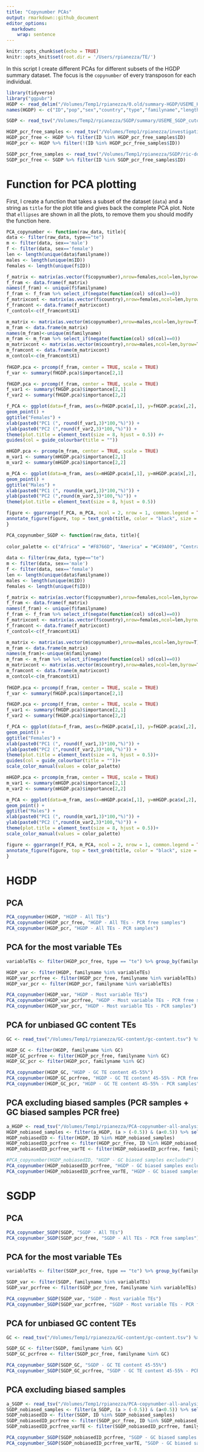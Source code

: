 ```yaml
---
title: "Copynumber PCAs"
output: rmarkdown::github_document
editor_options: 
  markdown: 
    wrap: sentence
---
```


```r
knitr::opts_chunk$set(echo = TRUE)
knitr::opts_knit$set(root.dir = '/Users/rpianezza/TE/')
```

In this script I create different PCAs for different subsets of the HGDP summary dataset. The focus is the `copynumber` of every transposon for each individual.
```r
library(tidyverse)
library("ggpubr")
HGDP <- read_delim("/Volumes/Temp1/rpianezza/0.old/summary-HGDP/USEME_HGDP_complete_reflib6.2_mq10_batchinfo_cutoff0.01.txt")
names(HGDP) <- c("ID","pop","sex","country","type","familyname","length","reads","copynumber","batch")

SGDP <- read_tsv("/Volumes/Temp2/rpianezza/SGDP/summary/USEME_SGDP_cutoff") %>% dplyr::rename(ID=biosample)

HGDP_pcr_free_samples <- read_tsv("/Volumes/Temp1/rpianezza/investigation/HGDP-no-PCR/HGDP-only-pcr-free-samples.tsv", col_names = "ID")
HGDP_pcr_free <- HGDP %>% filter(ID %in% HGDP_pcr_free_samples$ID)
HGDP_pcr <- HGDP %>% filter(!(ID %in% HGDP_pcr_free_samples$ID))

SGDP_pcr_free_samples <- read_tsv("/Volumes/Temp1/rpianezza/SGDP/ric-documentation/SGDP-no-PCR.tsv")
SGDP_pcr_free <- SGDP %>% filter(ID %in% SGDP_pcr_free_samples$ID)
```

# Function for PCA plotting

First, I create a function that takes a subset of the dataset (`data`) and a string as `title` for the plot title and gives back the complete PCA plot. Note that `ellipses` are shown in all the plots, to remove them you should modify the function here.
```r
PCA_copynumber <- function(raw_data, title){
data <- filter(raw_data, type=="te")
m <- filter(data, sex=='male')
f <- filter(data, sex=='female')
len <- length(unique(data$familyname))
males <- length(unique(m$ID))
females <- length(unique(f$ID))

f_matrix <- matrix(as.vector(f$copynumber),nrow=females,ncol=len,byrow=T)
f_fram <- data.frame(f_matrix)
names(f_fram) <- unique(f$familyname)
f_fram <- f_fram %>% select_if(negate(function(col) sd(col)==0))
f_matrixcont <- matrix(as.vector(f$country),nrow=females,ncol=len,byrow=T)
f_framcont <- data.frame(f_matrixcont)
f_contcol<-c(f_framcont$X1)

m_matrix <- matrix(as.vector(m$copynumber),nrow=males,ncol=len,byrow=T)
m_fram <- data.frame(m_matrix)
names(m_fram)<-unique(m$familyname)
m_fram <- m_fram %>% select_if(negate(function(col) sd(col)==0))
m_matrixcont <- matrix(as.vector(m$country),nrow=males,ncol=len,byrow=T)
m_framcont <- data.frame(m_matrixcont)
m_contcol<-c(m_framcont$X1)
  
fHGDP.pca <- prcomp(f_fram, center = TRUE, scale = TRUE)
f_var <- summary(fHGDP.pca)$importance[2,1]

fHGDP.pca <- prcomp(f_fram, center = TRUE, scale = TRUE)
f_var1 <- summary(fHGDP.pca)$importance[2,1]
f_var2 <- summary(fHGDP.pca)$importance[2,2]

f_PCA <- ggplot(data=f_fram, aes(x=fHGDP.pca$x[,1], y=fHGDP.pca$x[,2], color = f_contcol)) + 
geom_point() + 
ggtitle("Females") + 
xlab(paste0("PC1 (", round(f_var1,3)*100,"%)")) + 
ylab(paste0("PC2 (",round(f_var2,3)*100,"%)")) + 
theme(plot.title = element_text(size = 8, hjust = 0.5)) #+ 
guides(col = guide_colourbar(title = ""))

mHGDP.pca <- prcomp(m_fram, center = TRUE, scale = TRUE)
m_var1 <- summary(mHGDP.pca)$importance[2,1]
m_var2 <- summary(mHGDP.pca)$importance[2,2]

m_PCA <- ggplot(data=m_fram, aes(x=mHGDP.pca$x[,1], y=mHGDP.pca$x[,2], color = m_contcol)) +
geom_point() +
ggtitle("Males") +
xlab(paste0("PC1 (", round(m_var1,3)*100,"%)")) +
ylab(paste0("PC2 (",round(m_var2,3)*100,"%)")) +
theme(plot.title = element_text(size = 8, hjust = 0.5))

figure <- ggarrange(f_PCA, m_PCA, ncol = 2, nrow = 1, common.legend = TRUE, legend = "bottom", font.label = list(size = 10, color = "black", face = "bold", family = NULL, position = "top"))
annotate_figure(figure, top = text_grob(title, color = "black", size = 20), fig.lab = "")
}
```

```r
PCA_copynumber_SGDP <- function(raw_data, title){
  
color_palette <- c("Africa" = "#F8766D", "America" = "#C49A00", "Central Asia and Siberia" = "#53B400", "East Asia" = "#00C094", "West Eurasia" = "#00B6EB", "South Asia" = "#A58AFF", "Oceania" = "#FB61D7")
    
data <- filter(raw_data, type=="te")
m <- filter(data, sex=='male')
f <- filter(data, sex=='female')
len <- length(unique(data$familyname))
males <- length(unique(m$ID))
females <- length(unique(f$ID))

f_matrix <- matrix(as.vector(f$copynumber),nrow=females,ncol=len,byrow=T)
f_fram <- data.frame(f_matrix)
names(f_fram) <- unique(f$familyname)
f_fram <- f_fram %>% select_if(negate(function(col) sd(col)==0))
f_matrixcont <- matrix(as.vector(f$country),nrow=females,ncol=len,byrow=T)
f_framcont <- data.frame(f_matrixcont)
f_contcol<-c(f_framcont$X1)

m_matrix <- matrix(as.vector(m$copynumber),nrow=males,ncol=len,byrow=T)
m_fram <- data.frame(m_matrix)
names(m_fram)<-unique(m$familyname)
m_fram <- m_fram %>% select_if(negate(function(col) sd(col)==0))
m_matrixcont <- matrix(as.vector(m$country),nrow=males,ncol=len,byrow=T)
m_framcont <- data.frame(m_matrixcont)
m_contcol<-c(m_framcont$X1)
  
fHGDP.pca <- prcomp(f_fram, center = TRUE, scale = TRUE)
f_var <- summary(fHGDP.pca)$importance[2,1]

fHGDP.pca <- prcomp(f_fram, center = TRUE, scale = TRUE)
f_var1 <- summary(fHGDP.pca)$importance[2,1]
f_var2 <- summary(fHGDP.pca)$importance[2,2]

f_PCA <- ggplot(data=f_fram, aes(x=fHGDP.pca$x[,1], y=fHGDP.pca$x[,2], color = f_contcol)) + 
geom_point() + 
ggtitle("Females") + 
xlab(paste0("PC1 (", round(f_var1,3)*100,"%)")) + 
ylab(paste0("PC2 (",round(f_var2,3)*100,"%)")) + 
theme(plot.title = element_text(size = 8, hjust = 0.5))+ 
guides(col = guide_colourbar(title = ""))+ 
scale_color_manual(values = color_palette)

mHGDP.pca <- prcomp(m_fram, center = TRUE, scale = TRUE)
m_var1 <- summary(mHGDP.pca)$importance[2,1]
m_var2 <- summary(mHGDP.pca)$importance[2,2]

m_PCA <- ggplot(data=m_fram, aes(x=mHGDP.pca$x[,1], y=mHGDP.pca$x[,2], color = m_contcol)) +
geom_point() +
ggtitle("Males") +
xlab(paste0("PC1 (", round(m_var1,3)*100,"%)")) +
ylab(paste0("PC2 (",round(m_var2,3)*100,"%)")) +
theme(plot.title = element_text(size = 8, hjust = 0.5))+ 
scale_color_manual(values = color_palette)

figure <- ggarrange(f_PCA, m_PCA, ncol = 2, nrow = 1, common.legend = TRUE, legend = "bottom", font.label = list(size = 10, color = "black", face = "bold", family = NULL, position = "top"))
annotate_figure(figure, top = text_grob(title, color = "black", size = 20), fig.lab = "")
}
```

# HGDP

## PCA

```r
PCA_copynumber(HGDP, "HGDP - All TEs")
PCA_copynumber(HGDP_pcr_free, "HGDP - All TEs - PCR free samples")
PCA_copynumber(HGDP_pcr, "HGDP - All TEs - PCR samples")
```


## PCA for the most variable TEs

```r
variableTEs <- filter(HGDP_pcr_free, type == "te") %>% group_by(familyname) %>% summarise(variance = var(copynumber)) %>% filter(variance>0.5) %>% select(familyname) %>% pull()

HGDP_var <- filter(HGDP, familyname %in% variableTEs)
HGDP_var_pcrfree <- filter(HGDP_pcr_free, familyname %in% variableTEs)
HGDP_var_pcr <- filter(HGDP_pcr, familyname %in% variableTEs)

PCA_copynumber(HGDP_var, "HGDP - Most variable TEs")
PCA_copynumber(HGDP_var_pcrfree, "HGDP - Most variable TEs - PCR free samples")
PCA_copynumber(HGDP_var_pcr, "HGDP - Most variable TEs - PCR samples")
```

## PCA for unbiased GC content TEs

```r
GC <- read_tsv("/Volumes/Temp1/rpianezza/GC-content/gc-content.tsv") %>% filter(GC_content > 45 & GC_content < 55) %>% select(familyname) %>% pull()

HGDP_GC <- filter(HGDP, familyname %in% GC)
HGDP_GC_pcrfree <- filter(HGDP_pcr_free, familyname %in% GC)
HGDP_GC_pcr <- filter(HGDP_pcr, familyname %in% GC)

PCA_copynumber(HGDP_GC, "HGDP - GC TE content 45-55%")
PCA_copynumber(HGDP_GC_pcrfree, "HGDP - GC TE content 45-55% - PCR free samples")
PCA_copynumber(HGDP_GC_pcr, "HGDP - GC TE content 45-55% - PCR samples")
```


## PCA excluding biased samples (PCR samples + GC biased samples PCR free)

```r
a_HGDP <- read_tsv("/Volumes/Temp1/rpianezza/PCA-copynumber-all-analysis/a_HGDP.tsv")
HGDP_nobiased_samples <- filter(a_HGDP, (a > (-0.5)) & (a<0.5)) %>% select(ID) %>% pull()
HGDP_nobiasedID <- filter(HGDP, ID %in% HGDP_nobiased_samples)
HGDP_nobiasedID_pcrfree <- filter(HGDP_pcr_free, ID %in% HGDP_nobiased_samples)
HGDP_nobiasedID_pcrfree_varTE <- filter(HGDP_nobiasedID_pcrfree, familyname %in% variableTEs)

#PCA_copynumber(HGDP_nobiasedID, "HGDP - GC biased samples excluded")
PCA_copynumber(HGDP_nobiasedID_pcrfree, "HGDP - GC biased samples excluded")
PCA_copynumber(HGDP_nobiasedID_pcrfree_varTE, "HGDP - GC biased samples excluded - Variable TEs")
```

# SGDP

## PCA

```r
PCA_copynumber_SGDP(SGDP, "SGDP - All TEs")
PCA_copynumber_SGDP(SGDP_pcr_free, "SGDP - All TEs - PCR free samples")
```


## PCA for the most variable TEs

```r
variableTEs <- filter(SGDP_pcr_free, type == "te") %>% group_by(familyname) %>% summarise(variance = var(copynumber)) %>% filter(variance>0.5) %>% select(familyname) %>% pull()

SGDP_var <- filter(SGDP, familyname %in% variableTEs)
SGDP_var_pcrfree <- filter(SGDP_pcr_free, familyname %in% variableTEs)

PCA_copynumber_SGDP(SGDP_var, "SGDP - Most variable TEs")
PCA_copynumber_SGDP(SGDP_var_pcrfree, "SGDP - Most variable TEs - PCR free samples")
```


## PCA for unbiased GC content TEs

```r
GC <- read_tsv("/Volumes/Temp1/rpianezza/GC-content/gc-content.tsv") %>% filter(GC_content > 45 & GC_content < 55) %>% select(familyname) %>% pull()

SGDP_GC <- filter(SGDP, familyname %in% GC)
SGDP_GC_pcrfree <- filter(SGDP_pcr_free, familyname %in% GC)

PCA_copynumber_SGDP(SGDP_GC, "SGDP - GC TE content 45-55%")
PCA_copynumber_SGDP(SGDP_GC_pcrfree, "SGDP - GC TE content 45-55% - PCR free samples")
```


## PCA excluding biased samples

```r
a_SGDP <- read_tsv("/Volumes/Temp1/rpianezza/PCA-copynumber-all-analysis/a_SGDP.tsv")
SGDP_nobiased_samples <- filter(a_SGDP, (a > (-0.5)) & (a<0.5)) %>% select(ID) %>% pull()
SGDP_nobiasedID <- filter(SGDP, ID %in% SGDP_nobiased_samples)
SGDP_nobiasedID_pcrfree <- filter(SGDP_pcr_free, ID %in% SGDP_nobiased_samples)
SGDP_nobiasedID_pcrfree_varTE <- filter(SGDP_nobiasedID_pcrfree, familyname %in% variableTEs)

PCA_copynumber_SGDP(SGDP_nobiasedID_pcrfree, "SGDP - GC biased samples excluded")
PCA_copynumber_SGDP(SGDP_nobiasedID_pcrfree_varTE, "SGDP - GC biased samples excluded - Variable TEs")
```

